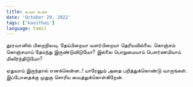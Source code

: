 ```yaml
---
title: உவா உவா
date: 'October 29, 2022'
tags: ['kavithai']
language: tamil
---
```


தூரவானில் பிறைநிலவு.
தேய்பிறையா வளர்பிறையா
தெரியவில்லை.
கொஞ்சம் கொஞ்சமாய் தேய்ந்து
இருண்டுவிடுமோ?
இல்லை பொறுமையாய் 
பௌர்ணமியாய் மிலிர்ந்திடுமோ?

ஏதுவாய் இருந்தால் எனக்கென்ன..!
யாரேனும் அதை பறித்துக்கொண்டு வாருங்கள்.
இப்போதைக்கு முதுகு சொரிய
வைத்துக்கொள்கிறேன்.